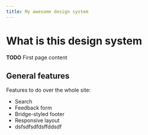 ```yaml
---
title: My awesome design system
---
```


# What is this design system

**TODO** First page content

## General features

Features to do over the whole site:

- Search
- Feedback form
- Bridge-styled footer
- Responsive layout
- dsfsdfsdfdsffddsdf